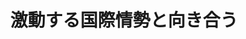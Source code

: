﻿---
title: "激動する国際情勢と向き合う"
category: "リベラルアーツ"
vol: 50
interviewee: "蟹江 憲史 "
url: ""
tags: ["環境","地球","国際","情勢","激動"]
pdf: "50-4.pdf"
career: ""
preface: "激動する国際情勢の中で、国際的なリーダーシップはどのようなプロセスで執られるのか。地球環境政治などの事例を通じ多国間合意形成について研究している、蟹江を紹介する。"
---
